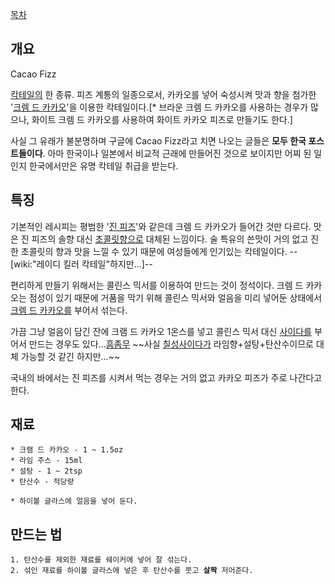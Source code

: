 {{{#!HTML
<img src="http://cfile21.uf.tistory.com/image/27076F345266504B13B6B7" width=300>
}}}

[[목차]]
== 개요 ==
Cacao Fizz

[[칵테일]]의 한 종류. 피즈 계통의 일종으로서, 카카오를 넣어 숙성시켜 맛과 향을 첨가한 '[[크렘 드 카카오]]'을 이용한 칵테일이다.[* 브라운 크렘 드 카카오를 사용하는 경우가 많으나, 화이트 크렘 드 카카오를 사용하여 화이트 카카오 피즈로 만들기도 한다.] 

사실 그 유래가 불분명하며 구글에 Cacao Fizz라고 치면 나오는 글들은 '''모두 한국 포스트들이다'''. 아마 한국이나 일본에서 비교적 근래에 만들어진 것으로 보이지만 어찌 된 일인지 한국에서만은 유명 칵테일 취급을 받는다.

== 특징 ==
기본적인 레시피는 평범한 '[[진 피즈]]'와 같은데 크렘 드 카카오가 들어간 것만 다르다. 맛은 진 피즈의 솔향 대신 [[초콜릿]]향으로 대체된 느낌이다. 술 특유의 쓴맛이 거의 없고 진한 초콜릿의 향과 맛을 느낄 수 있기 때문에 여성들에게 인기있는 칵테일이다. --[wiki:"레이디 킬러 칵테일"하지만...]--

편리하게 만들기 위해서는 콜린스 믹서를 이용하여 만드는 것이 정석이다. 크렘 드 카카오는 점성이 있기 때문에 거품을 막기 위해 콜린스 믹서와 얼음을 미리 넣어둔 상태에서 [[크렘 드 카카오]]를 부어서 섞는다.

가끔 그냥 얼음이 담긴 잔에 크램 드 카카오 1온스를 넣고 콜린스 믹서 대신 [[사이다]]를 부어서 만드는 경우도 있다...[[흠좀무]]  ~~사실 [[칠성사이다]]가 라임향+설탕+탄산수이므로 대체 가능할 것 같긴 하지만...~~

국내의 바에서는 진 피즈를 시켜서 먹는 경우는 거의 없고 카카오 피즈가 주로 나간다고 한다. 

== 재료 ==
 * 크램 드 카카오 - 1 ~ 1.5oz
 * 라임 주스 - 15ml
 * 설탕 - 1 ~ 2tsp
 * 탄산수 - 적당량

 * 하이볼 글라스에 얼음을 넣어 둔다.

== 만드는 법 ==
 1. 탄산수를 제외한 재료를 쉐이커에 넣어 잘 섞는다.
 2. 섞인 재료를 하이볼 글라스에 넣은 후 탄산수를 붓고 '''살짝''' 저어준다.
